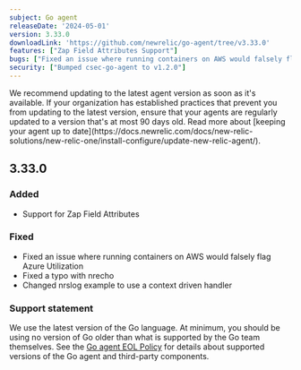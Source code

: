 ```yaml
---
subject: Go agent
releaseDate: '2024-05-01'
version: 3.33.0
downloadLink: 'https://github.com/newrelic/go-agent/tree/v3.33.0'
features: ["Zap Field Attributes Support"]
bugs: ["Fixed an issue where running containers on AWS would falsely flag Azure Utilization", "Context driven handler for nrslog", "Fixed a typo with nrecho field name"]
security: ["Bumped csec-go-agent to v1.2.0"]
---
```


<Callout variant="important">
We recommend updating to the latest agent version as soon as it's available. If your organization has established practices that prevent you from updating to the latest version, ensure that your agents are regularly updated to a version that's at most 90 days old. Read more about [keeping your agent up to date](https://docs.newrelic.com/docs/new-relic-solutions/new-relic-one/install-configure/update-new-relic-agent/).
</Callout>


## 3.33.0
### Added
- Support for Zap Field Attributes


### Fixed
- Fixed an issue where running containers on AWS would falsely flag Azure Utilization
- Fixed a typo with nrecho
- Changed nrslog example to use a context driven handler


### Support statement
We use the latest version of the Go language. At minimum, you should be using no version of Go older than what is supported by the Go team themselves.
See the [Go agent EOL Policy](/docs/apm/agents/go-agent/get-started/go-agent-eol-policy) for details about supported versions of the Go agent and third-party components.

